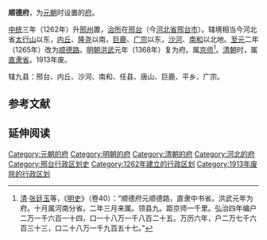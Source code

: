 '''顺德府'''，为[[元朝|元朝]]时设置的[[府_(行政区划)|府]]。

[[中統_(年號)|中统]]三年（1262年）升[[邢州|邢州]]置，[[治所|治所]]在[[邢台市|邢台]]（今[[河北省|河北省]][[邢台市|邢台市]]）。辖境相当今河北省[[太行山|太行山]]以东，[[内丘县|内丘]]、[[隆尧县|隆尧]]以南，[[巨鹿县|巨鹿]]、[[广宗县|广宗]]以东，[[沙河市|沙河]]、[[南和区|南和]]以北地。[[至元_(忽必烈)|至元]]二年（1265年）改为[[顺德路|顺德路]]。[[明朝|明朝]][[洪武|洪武]]元年（1368年）复为府。属[[順天府|京师]]<ref>[[清朝|清]]·[[张廷玉|张廷玉]]等，《[[明史|明史]]》（卷40）：“顺德府元顺德路，直隶中书省。洪武元年为府。十月属河南分省。二年三月来属。领县九。距京师一千里。弘治四年编户二万一千六百一十四，口一十八万一千八百二十五。万历六年，户二万七千六百三十三，口二十八万一千九百五十七。”</ref>。[[清朝|清朝]]时，属[[直隶省|直隶省]]。1913年废。

辖九县：邢台、内丘、沙河、南和、任县、唐山、巨鹿、平乡、广宗。

== 参考文献 ==
{{Reflist}}

== 延伸阅读 ==
{{Wikisource further reading}}

{{明朝行政区划|nocat}}
{{直隸省行政區劃|nocat}}
{{河北省历史二级政区|nocat}}
{{河北行政区划小作品}}

{{DEFAULTSORT:S}}
[[Category:元朝的府|Category:元朝的府]]
[[Category:明朝的府|Category:明朝的府]]
[[Category:清朝的府|Category:清朝的府]]
[[Category:河北的府|Category:河北的府]]
[[Category:邢台行政区划史|Category:邢台行政区划史]]
[[Category:1262年建立的行政区划|Category:1262年建立的行政区划]]
[[Category:1913年废除的行政区划|Category:1913年废除的行政区划]]